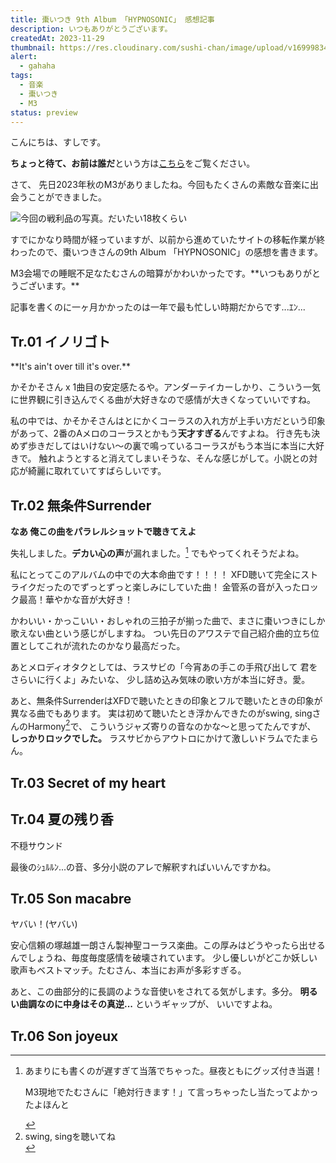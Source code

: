 ```yaml
---
title: 棗いつき 9th Album 「HYPNOSONIC」 感想記事
description: いつもありがとうございます。
createdAt: 2023-11-29
thumbnail: https://res.cloudinary.com/sushi-chan/image/upload/v1699983499/music/m3-2023-autumn/hypnosonic/4A7EB898-1823-4309-8E44-5D00CA43C8C6_1_201_a_ausylu-_1__1_yocorl.png
alert:
  - gahaha
tags:
  - 音楽
  - 棗いつき
  - M3
status: preview
---
```


こんにちは、すしです。

**ちょっと待て、お前は誰だ**という方は[こちら](/about)をご覧ください。

<span class="text-3xl font-bold">さて、</span>
先日2023年秋のM3がありましたね。今回もたくさんの素敵な音楽に出会うことができました。

![今回の戦利品の写真。だいたい18枚くらい](https://res.cloudinary.com/sushi-chan/image/upload/v1698818212/music/m3-2023-autumn/hypnosonic/IMG_0424_pjttjt.jpg "今回の戦利品")

すでにかなり時間が経っていますが、以前から進めていたサイトの移転作業が終わったので、棗いつきさんの9th Album 「HYPNOSONIC」の感想を書きます。

<Collapse title="余談">
  M3会場での睡眠不足なたむさんの暗算がかわいかったです。**いつもありがとうございます。**
  <TweetCard id="1718557725284778343" />

  記事を書くのに一ヶ月かかったのは一年で最も忙しい時期だからです...ｴﾝ...
</Collapse>

## Tr.01 イノリゴト

<TextCard>
  **It's ain't over till it's over.**
</TextCard>

かそかそさん x 1曲目の安定感たるや。アンダーテイカーしかり、こういう一気に世界観に引き込んでくる曲が大好きなので感情が大きくなっていいですね。

私の中では、かそかそさんはとにかくコーラスの入れ方が上手い方だという印象があって、2番のAメロのコーラスとかもう**天才すぎる**んですよね。
<span class="text-xl font-bold">行き先も決めず歩きだしてはいけない～</span>の裏で鳴っているコーラスがもう本当に本当に大好きで。
触れようとすると消えてしまいそうな、そんな感じがして。小説との対応が綺麗に取れていてすばらしいです。

## Tr.02 無条件Surrender

<TextCard>**なあ 俺この曲をパラレルショットで聴きてえよ**</TextCard>

失礼しました。**デカい心の声**が漏れました。[^1] でもやってくれそうだよね。

<span class="text-xl font-bold">私にとってこのアルバムの中での大本命曲です！！！！</span>
XFD聴いて完全にストライクだったのでずっとずっと楽しみにしていた曲！
金管系の音が入ったロック最高！華やかな音が大好き！

かわいい・かっこいい・おしゃれの三拍子が揃った曲で、まさに棗いつきにしか歌えない曲という感じがしますね。
つい先日のアワステで自己紹介曲的立ち位置としてこれが流れたのかなり最高だった。

あとメロディオタクとしては、ラスサビの「今宵あの手この手飛び出して 君をさらいに行くよ」みたいな、
少し詰め込み気味の歌い方が本当に好き。愛。

あと、無条件SurrenderはXFDで聴いたときの印象とフルで聴いたときの印象が異なる曲でもあります。
実は初めて聴いたとき浮かんできたのがswing, singさんのHarmony[^2]で、
こういうジャズ寄りの音なのかな〜と思ってたんですが、
**しっかりロックでした。** ラスサビからアウトロにかけて激しいドラムでたまらん。

[^1]:
    <div>
      あまりにも書くのが遅すぎて当落でちゃった。昼夜ともにグッズ付き当選！

      M3現地でたむさんに「絶対行きます！」て言っちゃったし当たってよかったよほんと
    </div>


[^2]:
    <div>
      <span>swing, singを聴いてね</span>
      <PlayerCard caption="Harmony / swing, sing" url="https://youtu.be/KEl1Apjg2Pk?si=OSAS42i9VVX6m5ig" />
    </div>


## Tr.03 Secret of my heart

## Tr.04 夏の残り香

<TextCard>不穏サウンド</TextCard>

最後のｼｭﾙﾙﾝ...の音、多分小説のアレで解釈すればいいんですかね。




## Tr.05 Son macabre

<span class="text-3xl font-bold">ヤバい！(ヤバい)</span>

安心信頼の塚越雄一朗さん製神聖コーラス楽曲。この厚みはどうやったら出せるんでしょうね、毎度毎度感情を破壊されています。
少し優しいがどこか妖しい歌声もベストマッチ。たむさん、本当にお声が多彩すぎる。

あと、この曲部分的に長調のような音使いをされてる気がします。多分。 **明るい曲調なのに中身はその真逆...** というギャップが、
いいですよね。


## Tr.06 Son joyeux
